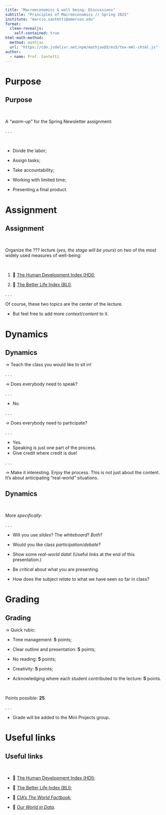 ```yaml
---
title: "Macroeconomics & well being: Discussions"
subtitle: "Principles of Macroeconomics // Spring 2025"
institute: "marcio.santetti@emerson.edu"
format: 
  clean-revealjs:
    self-contained: true
html-math-method:
  method: mathjax
  url: "https://cdn.jsdelivr.net/npm/mathjax@3/es5/tex-mml-chtml.js"
author:
  - name: Prof. Santetti
---
```


# Purpose

## Purpose

<br>

A *"warm-up*" for the [Spring Newsletter]{.note} assignment:

. . .

<br>

  - [Divide]{.hi-green} the labor;
  
  - [Assign]{.hi-orange} tasks;
  
  - Take [accountability]{.hi-slate};
  
  - Working with [limited]{.hi-purple} time;
  
  - Presenting a [final product]{.hi}.


# Assignment


## Assignment

<br>

Organize the [??? lecture]{.hi-slate} (*yes, the stage will be yours*) on [two]{.hi} of the most widely used measures of [well-being]{.note}:

<br>


  1. 🔗 [[The Human Development Index (HDI)]{.link}](https://hdr.undp.org/data-center/human-development-index#/indicies/HDI);
  
  2. 🔗 [[The Better Life Index (BLI)]{.link}](https://www.oecdbetterlifeindex.org/).


. . .



Of course, these two topics are the [center]{.hi-green} of the lecture.

  - But feel free to add more *context*/*content* to it.

# Dynamics

## Dynamics

&rarr; [Teach the class you would like to sit in!]{.note}

. . .

&rarr; Does everybody need to [speak]{.note}?

. . .

  - No.
  
. . .

&rarr; Does everybody need to [participate]{.note}?

. . .

  - Yes.
  - Speaking is just one part of the process.
  - [Give credit where credit is due]{.purple}!


. . .

&rarr; Make it interesting. Enjoy the process. This is not just about the content. It's about [anticipating "real-world" situations]{.note}.

## Dynamics

<br>

More *specifically*:

. . .

  - Will you use *slides*? The *whiteboard*? *Both*?
  
  - Would you like class *participation*/*debate*?
  
  - Show some *real-world data*! (Useful *links* at the end of this presentation.)
  
  - Be *critical* about what you are presenting.
  
  - How does the subject *relate* to what we have seen so far in class?

# Grading

## Grading

&rarr; [Quick rubic]{.note}:

  - Time management: **5** points;
  
  - Clear outline and presentation: **5** points;
  
  - No reading: **5** points;
  
  - Creativity: **5** points;
  
  - Acknowledging where each student contributed to the lecture: **5** points.
  
<br>

[Points possible]{.note}: **25**.


. . .

- Grade will be added to the [Mini Projects]{.note} group.



# Useful links


## Useful links


<br>

  - 🔗 [[The Human Development Index (HDI)]{.link}](https://hdr.undp.org/data-center/human-development-index#/indicies/HDI);
  
  - 🔗 [[The Better Life Index (BLI)]{.link}](https://www.oecdbetterlifeindex.org/);

  - 🔗 [[CIA's *The World Factbook*]{.link}](https://www.cia.gov/the-world-factbook/);
  
  - 🔗 [[*Our World in Data*]{.link}](https://ourworldindata.org/).
